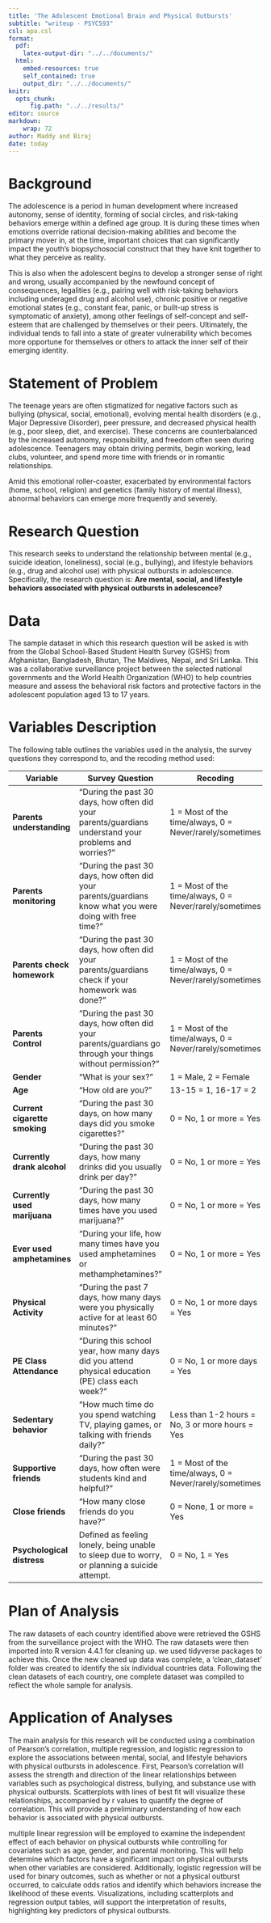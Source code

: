```yaml
---
title: 'The Adolescent Emotional Brain and Physical Outbursts'
subtitle: "writeup - PSYC593"
csl: apa.csl
format:
  pdf: 
    latex-output-dir: "../../documents/"
  html:
    embed-resources: true
    self_contained: true 
    output_dir: "../../documents/"
knitr: 
  opts_chunk:
      fig.path: "../../results/"
editor: source
markdown: 
    wrap: 72
author: Maddy and Biraj
date: today
---
```


# Background

The adolescence is a period in human development where increased autonomy, sense of identity, forming of social circles, and risk-taking behaviors emerge within a defined age group. It is during these times when emotions override rational decision-making abilities and become the primary mover in, at the time, important choices that can significantly impact the youth’s biopsychosocial construct that they have knit together to what they perceive as reality.

This is also when the adolescent begins to develop a stronger sense of right and wrong, usually accompanied by the newfound concept of consequences, legalities (e.g., pairing well with risk-taking behaviors including underaged drug and alcohol use), chronic positive or negative emotional states (e.g., constant fear, panic, or built-up stress is symptomatic of anxiety), among other feelings of self-concept and self-esteem that are challenged by themselves or their peers. Ultimately, the individual tends to fall into a state of greater vulnerability which becomes more opportune for themselves or others to attack the inner self of their emerging identity.

# Statement of Problem

The teenage years are often stigmatized for negative factors such as bullying (physical, social, emotional), evolving mental health disorders (e.g., Major Depressive Disorder), peer pressure, and decreased physical health (e.g., poor sleep, diet, and exercise). These concerns are counterbalanced by the increased autonomy, responsibility, and freedom often seen during adolescence. Teenagers may obtain driving permits, begin working, lead clubs, volunteer, and spend more time with friends or in romantic relationships.

Amid this emotional roller-coaster, exacerbated by environmental factors (home, school, religion) and genetics (family history of mental illness), abnormal behaviors can emerge more frequently and severely.

# Research Question

This research seeks to understand the relationship between mental (e.g., suicide ideation, loneliness), social (e.g., bullying), and lifestyle behaviors (e.g., drug and alcohol use) with physical outbursts in adolescence. Specifically, the research question is: **Are mental, social, and lifestyle behaviors associated with physical outbursts in adolescence?**

# Data

The sample dataset in which this research question will be asked is with from the Global School-Based Student Health Survey (GSHS) from Afghanistan, Bangladesh, Bhutan, The Maldives, Nepal, and Sri Lanka. This was a collaborative surveillance project between the selected national governments and the World Health Organization (WHO) to help countries measure and assess the behavioral risk factors and protective factors in the adolescent population aged 13 to 17 years.

# Variables Description

The following table outlines the variables used in the analysis, the survey questions they correspond to, and the recoding method used:

| Variable                      | Survey Question                                                                                            | Recoding                                                |
|----------------|-------------------------------|--------------------------|
| **Parents understanding**     | "During the past 30 days, how often did your parents/guardians understand your problems and worries?"      | 1 = Most of the time/always, 0 = Never/rarely/sometimes |
| **Parents monitoring**        | "During the past 30 days, how often did your parents/guardians know what you were doing with free time?"   | 1 = Most of the time/always, 0 = Never/rarely/sometimes |
| **Parents check homework**    | "During the past 30 days, how often did your parents/guardians check if your homework was done?"           | 1 = Most of the time/always, 0 = Never/rarely/sometimes |
| **Parents Control**           | "During the past 30 days, how often did your parents/guardians go through your things without permission?" | 1 = Most of the time/always, 0 = Never/rarely/sometimes |
| **Gender**                    | "What is your sex?"                                                                                        | 1 = Male, 2 = Female                                    |
| **Age**                       | "How old are you?"                                                                                         | 13-15 = 1, 16-17 = 2                                    |
| **Current cigarette smoking** | "During the past 30 days, on how many days did you smoke cigarettes?"                                      | 0 = No, 1 or more = Yes                                 |
| **Currently drank alcohol**   | "During the past 30 days, how many drinks did you usually drink per day?"                                  | 0 = No, 1 or more = Yes                                 |
| **Currently used marijuana**  | "During the past 30 days, how many times have you used marijuana?"                                         | 0 = No, 1 or more = Yes                                 |
| **Ever used amphetamines**    | "During your life, how many times have you used amphetamines or methamphetamines?"                         | 0 = No, 1 or more = Yes                                 |
| **Physical Activity**         | "During the past 7 days, how many days were you physically active for at least 60 minutes?"                | 0 = No, 1 or more days = Yes                            |
| **PE Class Attendance**       | "During this school year, how many days did you attend physical education (PE) class each week?"           | 0 = No, 1 or more days = Yes                            |
| **Sedentary behavior**        | "How much time do you spend watching TV, playing games, or talking with friends daily?"                    | Less than 1-2 hours = No, 3 or more hours = Yes         |
| **Supportive friends**        | "During the past 30 days, how often were students kind and helpful?"                                       | 1 = Most of the time/always, 0 = Never/rarely/sometimes |
| **Close friends**             | "How many close friends do you have?"                                                                      | 0 = None, 1 or more = Yes                               |
| **Psychological distress**    | Defined as feeling lonely, being unable to sleep due to worry, or planning a suicide attempt.              | 0 = No, 1 = Yes                                         |

# Plan of Analysis

The raw datasets of each country identified above were retrieved the GSHS from the surveillance project with the WHO. The raw datasets were then imported into R version 4.4.1 for cleaning up. we used tidyverse packages to achieve this. Once the new cleaned up data was complete, a ‘clean_dataset’ folder was created to identify the six individual countries data. Following the clean datasets of each country, one complete dataset was compiled to reflect the whole sample for analysis.

# Application of Analyses

The main analysis for this research will be conducted using a combination of Pearson’s correlation, multiple regression, and logistic regression to explore the associations between mental, social, and lifestyle behaviors with physical outbursts in adolescence. First, Pearson's correlation will assess the strength and direction of the linear relationships between variables such as psychological distress, bullying, and substance use with physical outbursts. Scatterplots with lines of best fit will visualize these relationships, accompanied by r values to quantify the degree of correlation. This will provide a preliminary understanding of how each behavior is associated with physical outbursts.

multiple linear regression will be employed to examine the independent effect of each behavior on physical outbursts while controlling for covariates such as age, gender, and parental monitoring. This will help determine which factors have a significant impact on physical outbursts when other variables are considered. Additionally, logistic regression will be used for binary outcomes, such as whether or not a physical outburst occurred, to calculate odds ratios and identify which behaviors increase the likelihood of these events. Visualizations, including scatterplots and regression output tables, will support the interpretation of results, highlighting key predictors of physical outbursts.
